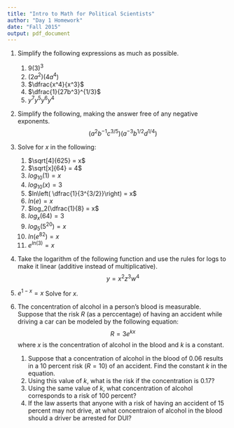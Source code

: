 ```yaml
---
title: "Intro to Math for Political Scientists"
author: "Day 1 Homework"
date: "Fall 2015"
output: pdf_document
---
```


1. Simplify the following expressions as much as possible.
    1. $9(3)^3$
    2. $(2a^2)(4a^4)$
    3. $\dfrac{x^4}{x^3}$
    4. $\dfrac{1}{27b^3}^{1/3}$
    5. $y^7y^5y^6y^4$
2. Simplify the following, making the answer free of any negative exponents.
$$
(a^2b^{-1}c^{3/5})(a^{-3}b^{1/2}d^{1/4})
$$

3. Solve for $x$ in the following:
    1. $\sqrt[4]{625} = x$
    2. $\sqrt[x]{64} = 4$
    3. $log_{10}(1) = x$
    4. $log_{10}(x) = 3$
    5. $ln\left( \dfrac{1}{3^{3/2}}\right) = x$
    6. $ln(e) = x$
    7. $log_2(\dfrac{1}{8} = x$
    8. $log_x(64) = 3$
    9. $log_5(5^20) = x$
    10. $ln(e^82) = x$
    11. $e^{ln(3)} = x$

4. Take the logarithm of the following function and use the rules for logs to make it linear (additive instead of multiplicative). 
$$
y = x^2 z^3 w^4
$$

5. $e^{1-x} = x$ Solve for $x$. 

6. The concentration of alcohol in a person's blood is measurable. Suppose that the risk $R$ (as a perccentage) of having an accident while driving a car can be modeled by the following equation:
$$
R = 3e^{kx}
$$
where $x$ is the concentration of alcohol in the blood and $k$ is a constant. 
    1. Suppose that a concentration of alcohol in the blood of $0.06$ results in a 10 percent risk $(R=10)$ of an accident. Find the constant $k$ in the equation.
    2. Using this value of $k$, what is the risk if the concentration is $0.17$? 
    3. Using the same value of $k$, what concentration of alcohol corresponds to a risk of 100 percent?
    4. If the law asserts that anyone with a risk of having an accident of 15 percent may not drive, at what concentraion of alcohol in the blood should a driver be arrested for DUI? 